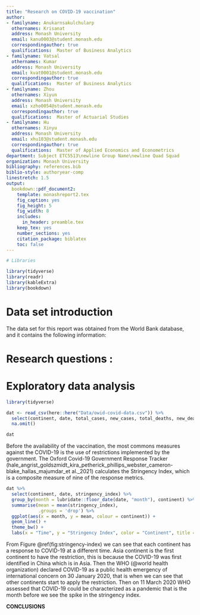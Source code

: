 ```yaml
---
title: "Research on COVID-19 vaccination"
author:
- familyname: Anukarnsakulchularp
  othernames: Krisanat
  address: Monash University
  email: kanu0003@student.monash.edu
  correspondingauthor: true
  qualifications:  Master of Business Analytics
- familyname: Vatsal
  othernames: Kumar
  address: Monash University
  email: kvat0001@student.monash.edu
  correspondingauthor: true
  qualifications:  Master of Business Analytics
- familyname: Zhou
  othernames: Xiyun 
  address: Monash University
  email: xzho0054@student.monash.edu
  correspondingauthor: true
  qualifications:  Master of Actuarial Studies
- familyname: Hu
  othernames: Xinyu
  address: Monash University
  email: xhu103@student.monash.edu
  correspondingauthor: true
  qualifications:  Master of Applied Economics and Econometrics  
department: Subject ETC5513\newline Group Name\newline Quad Squad
organization: Monash University
bibliography: references.bib
biblio-style: authoryear-comp
linestretch: 1.5
output:
  bookdown::pdf_document2:
    template: monashreport2.tex
    fig_caption: yes
    fig_height: 5
    fig_width: 8
    includes:
      in_header: preamble.tex
    keep_tex: yes
    number_sections: yes
    citation_package: biblatex
    toc: false
---
```


```r
# Libraries

library(tidyverse)
library(readr)
library(kableExtra)
library(bookdown)

```


\clearpage
# **Data set introduction** 

The data set for this report was obtained from the World Bank database, and it contains the following information:

  \begin{itemize}
    \item 
    \item 
    \item 
    \item 
    \item 
    \item 
  \end{itemize}


\clearpage

# **Research questions** :




\clearpage


# **Exploratory data analysis** 

```r
library(tidyverse)
```

```r
dat <- read_csv(here::here("Data/owid-covid-data.csv")) %>%
  select(continent, date, total_cases, new_cases, total_deaths, new_deaths, stringency_index) %>%
  na.omit()

dat
```


\section*{Effects of government policies on the spread of COVID-19 worldwide}

\subsection*{Stringency Index}

Before the availability of the vaccination, the most commons measures against the COVID-19 is the use of restrictions implemented by the government. The Oxford Covid-19 Government Response Tracker (hale_angrist_goldszmidt_kira_petherick_phillips_webster_cameron-blake_hallas_majumdar_et al._2021) calculates the Stringency Index, which is a composite measure of nine of the response metrics. 

```r
dat %>%
  select(continent, date, stringency_index) %>%
  group_by(month = lubridate::floor_date(date, "month"), continent) %>%
  summarise(mean = mean(stringency_index),
            .groups = 'drop') %>%
  ggplot(aes(x = month, y = mean, colour = continent)) +
  geom_line() +
  theme_bw() +
  labs(x = "Time", y = "Stringency Index", color = "Continent", title = "The stingency index overtime")
```

From Figure \@ref(fig:stringency-index) we can see that each continent has a response to COVID-19 at a different time. Asia continent is the first continent to have the restriction, this is because the COVID-19 was first identified in China which is in Asia. Then the WHO (@world health organization) declared COVID-19 as a public health emergency of international concern on 30 January 2020, that is when we can see that other continents start to apply the restriction. Then on 11 March 2020 WHO assessed that COVID-19 could be characterized as a pandemic that is the month before we see the spike in the stringency index. 



**CONCLUSIONS**


